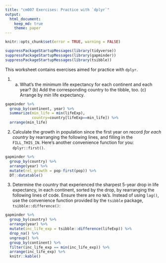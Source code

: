 ```yaml
---
title: "cm007 Exercises: Practice with `dplyr`"
output: 
  html_document:
    keep_md: true
    theme: paper
---
```


<!---The following chunk allows errors when knitting--->

```r
knitr::opts_chunk$set(error = TRUE, warning = FALSE)
```

```r
suppressPackageStartupMessages(library(tidyverse))
suppressPackageStartupMessages(library(gapminder))
suppressPackageStartupMessages(library(tsibble))
```


This worksheet contains exercises aimed for practice with `dplyr`. 


1. (a) What's the minimum life expectancy for each continent and each year? (b) Add the corresponding country to the tibble, too. (c) Arrange by min life expectancy.

```r
gapminder %>% 
  group_by(continent, year) %>% 
  summarize(min_life = min(lifeExp),
            country=country[lifeExp==min_life]) %>% 
  arrange(min_life)
```

2. Calculate the growth in population since the first year on record _for each country_ by rearranging the following lines, and filling in the `FILL_THIS_IN`. Here's another convenience function for you: `dplyr::first()`. 


```r
gapminder %>% 
  group_by(country) %>% 
  arrange(year) %>% 
  mutate(rel_growth = pop-first(pop)) %>% 
  DT::datatable()

```


3. Determine the country that experienced the sharpest 5-year drop in life expectancy, in each continent, sorted by the drop, by rearranging the following lines of code. Ensure there are no `NA`'s. Instead of using `lag()`, use the convenience function provided by the `tsibble` package, `tsibble::difference()`:


```r
gapminder %>% 
  group_by(country) %>% 
  arrange(year) %>% 
  mutate(inc_life_exp = tsibble::difference(lifeExp)) %>% 
  drop_na() %>% 
  ungroup() %>% 
  group_by(continent) %>% 
  filter(inc_life_exp == min(inc_life_exp)) %>% 
  arrange(inc_life_exp) %>% 
  knitr::kable()

```

